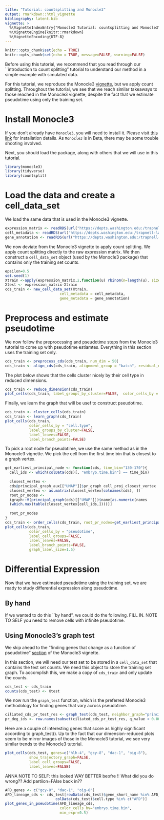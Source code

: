 ```yaml
---
title: "Tutorial: countsplitting and Monocle3" 
output: rmarkdown::html_vignette
bibliography: latent.bib
vignette: >
  %\VignetteIndexEntry{"Monocle3 Tutorial: countsplitting and Monocle3"}
  %\VignetteEngine{knitr::rmarkdown}
  %\VignetteEncoding{UTF-8}
---
```


```r
knitr::opts_chunk$set(echo = TRUE)
knitr::opts_chunk$set(echo = TRUE, message=FALSE, warning=FALSE)
```

Before using this tutorial, we recommend that you read through our ``introduction to count splitting" tutorial to understand our method in a simple example with simulated data. 

For this tutorial, we reproduce the Monocle3 [vignette](https://cole-trapnell-lab.github.io/monocle3/docs/trajectories/), but we apply count splitting. Throughout the tutorial, we see that we reach similar takeaways to those reached in the Monocle3 vignette, despite the fact that we estimate pseudotime using only the training set. 

# Install Monocle3

If you don't already have `Monocle3`, you will need to install it. Please visit [this link](https://cole-trapnell-lab.github.io/monocle3/docs/installation/) for installation details. As `Monocle3` is in Beta, there may be some trouble shooting involved. 

Next, you should load the package, along with others that we will use in this tutorial.

```r
library(monocle3)
library(tidyverse)
library(countsplit)
```

# Load the data and create a cell_data_set

We load the same data that is used in the Monocle3 vignette. 

```r
expression_matrix <- readRDS(url("https://depts.washington.edu:/trapnell-lab/software/monocle3/celegans/data/packer_embryo_expression.rds"))
cell_metadata <- readRDS(url("https://depts.washington.edu:/trapnell-lab/software/monocle3/celegans/data/packer_embryo_colData.rds"))
gene_annotation <- readRDS(url("https://depts.washington.edu:/trapnell-lab/software/monocle3/celegans/data/packer_embryo_rowData.rds"))
```

We now deviate from the Monocle3 vignette to apply count splitting. We apply count splitting directly to the raw expression matrix. We then construct a `cell_data_set` object (used by the Monocle3 package) that contains only the training set counts. 

```r
epsilon=0.5
set.seed(1)
Xtrain <-apply(expression_matrix,2,function(u) rbinom(n=length(u), size=u, p=epsilon))
Xtest <- expression_matrix-Xtrain
cds_train <- new_cell_data_set(Xtrain,
                         cell_metadata = cell_metadata,
                         gene_metadata = gene_annotation)
```


# Preprocess and estimate pseudotime

We now follow the preprocessing and pseudotime steps from the Monocle3 tutorial to come up with pseudotime estiamtes. Everything in this section uses the training set only. 

```r
cds_train <- preprocess_cds(cds_train, num_dim = 50)
cds_train <- align_cds(cds_train, alignment_group = "batch", residual_model_formula_str = "~ bg.300.loading + bg.400.loading + bg.500.1.loading + bg.500.2.loading + bg.r17.loading + bg.b01.loading + bg.b02.loading")
```

The plot below shows that the cells cluster nicely by their cell type in reduced dimensions. 

```r
cds_train <- reduce_dimension(cds_train)
plot_cells(cds_train, label_groups_by_cluster=FALSE,  color_cells_by = "cell.type")
```

Finally, we learn the graph that will be usef to construct pseudotime. 

```r
cds_train <- cluster_cells(cds_train)
cds_train <- learn_graph(cds_train)
plot_cells(cds_train,
           color_cells_by = "cell.type",
           label_groups_by_cluster=FALSE,
           label_leaves=FALSE,
           label_branch_points=FALSE)
```
To pick a root node for pseudotime, we use the same method as in the Monocle3 vignette. We pick the cell from the first time bin that is closest to a graph vertex. 

```r
get_earliest_principal_node <- function(cds, time_bin="130-170"){
  cell_ids <- which(colData(cds)[, "embryo.time.bin"] == time_bin)
  
  closest_vertex <-
  cds@principal_graph_aux[["UMAP"]]$pr_graph_cell_proj_closest_vertex
  closest_vertex <- as.matrix(closest_vertex[colnames(cds), ])
  root_pr_nodes <-
  igraph::V(principal_graph(cds)[["UMAP"]])$name[as.numeric(names
  (which.max(table(closest_vertex[cell_ids,]))))]
  
  root_pr_nodes
}
cds_train <- order_cells(cds_train, root_pr_nodes=get_earliest_principal_node(cds_train))
plot_cells(cds_train,
           color_cells_by = "pseudotime",
           label_cell_groups=FALSE,
           label_leaves=FALSE,
           label_branch_points=FALSE,
           graph_label_size=1.5)
```

# Differential Expression

Now that we have estimated pseudotime using the training set, we are ready to study differential expression along pseudotime. 

## By hand

If we wanted to do this ``by hand", we could do the following. FILL IN. NOTE TO SELF you need to remove cells with infinite pseudotime. 

## Using Monocle3's graph test

We skip ahead to the "finding genes that change as a function of pseudotime" [section](https://cole-trapnell-lab.github.io/monocle3/docs/differential/#pseudo-dep) of the Monocle3 vignette. 

In this section, we will need our test set to be stored in a `cell_data_set` that contains the test set counts. We need this object to store the training set graph. To accomplish this, we make a copy of `cds_train` and only update the counts.  

```r
cds_test <- cds_train
counts(cds_test) <- Xtest
```

We now run the `graph_test` function, which is the preferred Monocle3 methodology for finding genes that vary across pseudotime. 

```r
ciliated_cds_pr_test_res <- graph_test(cds_test, neighbor_graph="principal_graph", cores=4)
pr_deg_ids <- row.names(subset(ciliated_cds_pr_test_res, q_value < 0.0005))
```

Here are a couple of interesting genes that score as highly significant according to graph_test(). Up to the fact that our dimension-reduced plots seem to be mirror images of those in the Monocle3 tutorial, we see very similar trends to the Monocle3 tutorial. 

```r
plot_cells(cds_test, genes=c("hlh-4", "gcy-8", "dac-1", "oig-8"),
           show_trajectory_graph=FALSE,
           label_cell_groups=FALSE,
           label_leaves=FALSE)
```






ANNA NOTE TO SELF: this looked WAY BETTER beofre !! What did you do wrong?? Add partiion=FAlse back in?? 

```r
AFD_genes <- c("gcy-8", "dac-1", "oig-8")
AFD_lineage_cds <- cds_test[rowData(cds_test)$gene_short_name %in% AFD_genes,
                       colData(cds_test)$cell.type %in% c("AFD")]
plot_genes_in_pseudotime(AFD_lineage_cds,
                         color_cells_by="embryo.time.bin",
                         min_expr=0.5)
```